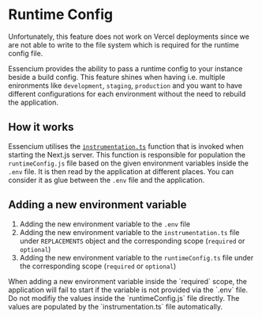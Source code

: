 
# Runtime Config

<Callout emoji="⚠️" type="warning">
  Unfortunately, this feature does not work on Vercel deployments since we are
  not able to write to the file system which is required for the runtime config
  file.
</Callout>

Essencium provides the ability to pass a runtime config to your instance beside a build config. This feature shines when having i.e. multiple
enironments like `development`, `staging`, `production` and you want to have different configurations for each environment without the need to rebuild
the application.

## How it works

Essencium utilises the [`instrumentation.ts`](https://nextjs.org/docs/app/building-your-application/optimizing/instrumentation#importing-runtime-specific-code) function that is invoked when starting the Next.js server. This function is responsible for
population the `runtimeConfig.js` file based on the given environment variables inside the `.env` file. It is then read by the application at different places. You can consider it as glue between the `.env` file and the application.

## Adding a new environment variable

1. Adding the new environment variable to the `.env` file
2. Adding the new environment variable to the `instrumentation.ts` file under `REPLACEMENTS` object and the corresponding scope (`required` or `optional`)
3. Adding the new environment variable to the `runtimeConfig.ts` file under the corresponding scope (`required` or `optional`)

<Callout emoji="⚠️" type="warning">
  When adding a new environment variable inside the `required` scope, the
  application will fail to start if the variable is not provided via the `.env`
  file.
</Callout>

<Callout emoji="⚠️" type="warning">
  Do not modifiy the values inside the `runtimeConfig.js` file directly. The
  values are populated by the `instrumentation.ts` file automatically.
</Callout>
